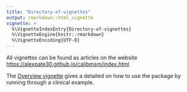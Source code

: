 ```yaml
---
title: "Directory-of-vignettes"
output: rmarkdown::html_vignette
vignette: >
  %\VignetteIndexEntry{Directory-of-vignettes}
  %\VignetteEngine{knitr::rmarkdown}
  %\VignetteEncoding{UTF-8}
---
```


All vignettes can be found as articles on the website [https://alexpate30.github.io/calibmsm/index.html](https://alexpate30.github.io/calibmsm/index.html)

The [Overview vignette](https://alexpate30.github.io/calibmsm/articles/overview_vignette.pdf) gives a detailed on how to use the package by running through a clinical example.




